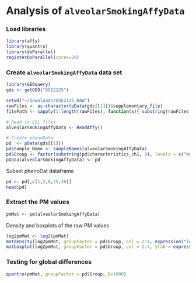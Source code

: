 Analysis of `alveolarSmokingAffyData`
========================================================

### Load libraries
```r
library(affy)
library(quantro)
library(doParallel)
registerDoParallel(cores=20)
```

### Create `alveolarSmokingAffyData` data set
```r
library(GEOquery)
gds <- getGEO("GSE2125")

setwd("~/Downloads/GSE2125_RAW")
rawFiles <- as.character(pData(gds[[1]])$supplementary_file)
filePath <- sapply(1:length(rawFiles), function(x){ substring(rawFiles[x], 81) })

# Read in CEL files
alveolarSmokingAffyData <- ReadAffy()

# Create phenoData
pd  <- pData(gds[[1]])
pd$Sample_Name <- sampleNames(alveolarSmokingAffyData)
pd$Group <- factor(substring(pd$characteristics_ch1, 9), levels = c("Nonsmoker", "Smoker", "Asthmatic"))
pData(alveolarSmokingAffyData) <- pd
```

Subset phenoDat dataframe
```r
pd <- pd[,c(1,2,8,35,36)]
head(pd)
```


### Extract the PM values
```r
pmMat <- pm(alveolarSmokingAffyData)
```

Density and boxplots of the raw PM values 
```r
log2pmMat <- log2(pmMat)
matdensity(log2pmMat, groupFactor = pd$Group, col = 2:4, expression("log"[2]~"PM values"), ylab = "density")
matboxplot(log2pmMat, groupFactor = pd$Group, col = 2:4, ylab = expression("log"[2]~"PM values"))
```

### Testing for global differences
```r
quantro(pmMat, groupFactor = pd$Group, B=1000)
```


